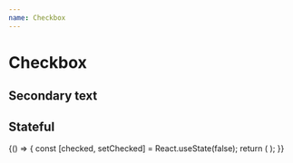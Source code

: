 ```yaml
---
name: Checkbox
---
```



# Checkbox

<Playground>
  <Flex flow="column" gap="md" css={{ p: '$8', bc: '$surface' }}>
    <Checkbox label="Accept conditions" />
    <Checkbox label="Accept conditions" defaultChecked />
    <Checkbox label="Accept conditions (disabled)" disabled />
    <Checkbox label="Accept conditions (disabled)" disabled defaultChecked />
  </Flex>
</Playground>

## Secondary text

<Playground>
  <Flex gap="md" css={{ p: '$8', bc: '$surface' }}>
    <Checkbox label="Accept conditions" secondaryLabel="(required)" required />
  </Flex>
</Playground>

## Stateful

<Playground>
  {() => {
    const [checked, setChecked] = React.useState(false);
    return (
      <Checkbox
        label="Accept conditions"
        checked={checked}
        onChange={setChecked}
        secondaryLabel="(required)"
        required
      />
    );
  }}
</Playground>

